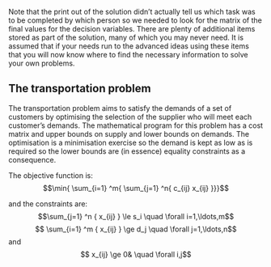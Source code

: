 Note that the print out of the solution didn’t actually tell us which
task was to be completed by which person so we needed to look for the
matrix of the final values for the decision variables. There are plenty
of additional items stored as part of the solution, many of which you
may never need. It is assumed that if your needs run to the advanced
ideas using these items that you will now know where to find the
necessary information to solve your own problems.

## The transportation problem

The transportation problem aims to satisfy the demands of a set of
customers by optimising the selection of the supplier who will meet each
customer’s demands. The mathematical program for this problem has a cost
matrix and upper bounds on supply and lower bounds on demands. The
optimisation is a minimisation exercise so the demand is kept as low as
is required so the lower bounds are (in essence) equality constraints as
a consequence.

The objective function is:
$$\min{ \sum_{i=1}
^m{ \sum_{j=1}
^n{
c_{ij}
x_{ij}
}}}$$

and the constraints are: 
$$\sum_{j=1}
^n { x_{ij}
} \le s_i \quad \forall i=1,\ldots,m$$
 $$ \sum_{i=1}
^m { x_{ij}
} \ge d_j \quad \forall j=1,\ldots,n$$
and $$ x_{ij} \ge 0& \quad \forall i,j$$ 

